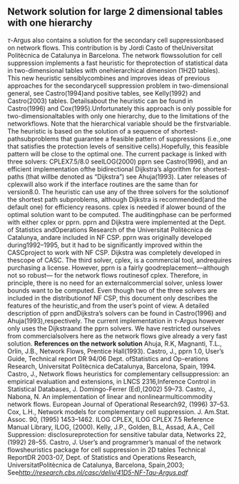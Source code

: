 ## Network solution for large 2 dimensional tables with one hierarchy
$\tau$-Argus also contains a solution for the secondary cell suppressionbased on network flows. This contribution is by Jordi Casto of theUniversitat Politècnica de Catalunya in Barcelona. The network flowssolution for cell suppression implements a fast heuristic for theprotection of statistical data in two-dimensional tables with onehierarchical dimension (1H2D tables). This new heuristic sensiblycombines and improves ideas of previous approaches for the secondarycell suppression problem in two-dimensional general, see Castro(1994)and positive tables, see Kelly(1992) and Castro(2003) tables. Detailsabout the heuristic can be found in Castro(1996) and Cox(1995).Unfortunately this approach is only possible for two-dimensionaltables with only one hierarchy, due to the limitations of the networkflows. Note that the hierarchical variable should be the firstvariable.
The heuristic is based on the solution of a sequence of shortest-pathsubproblems that guarantee a feasible pattern of suppressions (i.e.,one that satisfies the protection levels of sensitive cells).Hopefully, this feasible pattern will be close to the optimal one.
The current package is linked with three solvers: CPLEX7.5/8.0 seeILOG(2000) pprn see Castro(1996), and an efficient implementation ofthe bidirectional Dijkstra's algorithm for shortest-paths (that willbe denoted as "Dijkstra") see Ahuja(1993). Later releases of cplexwill also work if the interface routines are the same than for version8.0. The heuristic can use any of the three solvers for the solutionof the shortest path subproblems, although Dijkstra is recommended(and the default one) for efficiency reasons. cplex is needed if alower bound of the optimal solution want to be computed. The auditingphase can be performed with either cplex or pprn.
pprn and Dijkstra were implemented at the Dept. of Statistics andOperations Research of the Universitat Politècnica de Catalunya, andare included in NF CSP. pprn was originally developed during1992--1995, but it had to be significantly improved within the CASCproject to work with NF CSP. Dijkstra was completely developed in thescope of CASC. The third solver, cplex, is a commercial tool, andrequires purchasing a license. However, pprn is a fairly goodreplacement---although not so robust--- for the network flows routinesof cplex. Therefore, in principle, there is no need for an externalcommercial solver, unless lower bounds want to be computed.
Even though two of the three solvers are included in the distributionof NF CSP, this document only describes the features of the heuristic,and from the user's point of view. A detailed description of pprn andDijkstra's solvers can be found in Castro(1996) and Ahuja(1993),respectively.
The current implementation in $\tau$-Argus however only uses the Dijkstraand the pprn solvers. We have restricted ourselves from commercialsolvers here as the network flows give already a very fast solution.
**References on the network solution**
Ahuja, R.K, Magnanti, T.L., Orlin, J.B., Network Flows, Prentice Hall(1993).
Castro, J., pprn 1.0, User's Guide, Technical report DR 94/06 Dept. ofStatistics and Op-erations Research, Universitat Politècnica deCatalunya, Barcelona, Spain, 1994.
Castro, J., Network flows heuristics for complementary cellsuppression: an empirical evaluation and extensions, in LNCS 2316,Inference Control in Statistical Databases, J. Domingo-Ferrer (Ed),(2002) 59--73.
Castro, J., Nabona, N. An implementation of linear and nonlinearmulticommodity network flows. European Journal of Operational Research92, (1996) 37--53.
Cox, L.H., Network models for complementary cell suppression. J. Am.Stat. Assoc. 90, (1995) 1453--1462.
ILOG CPLEX, ILOG CPLEX 7.5 Reference Manual Library, ILOG, (2000).
Kelly, J.P., Golden, B.L, Assad, A.A., Cell Suppression: disclosureprotection for sensitive tabular data, Networks 22, (1992) 28--55.
Castro, J. User's and programmer's manual of the network flowsheuristics package for cell suppression in 2D tables Technical ReportDR 2003-07, Dept. of Statistics and Operations Research, UniversitatPolitècnica de Catalunya, Barcelona, Spain,2003;
See[*http://research.cbs.nl/casc/deliv/41D5-NF-Tau-Argus.pdf*](http://research.cbs.nl/casc/deliv/41D5-NF-Tau-Argus.pdf)

